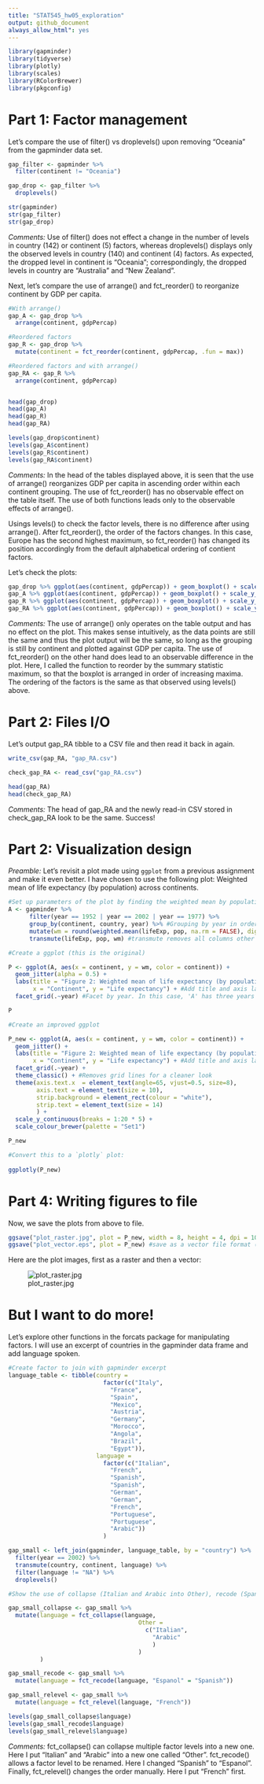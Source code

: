 ```yaml
---
title: "STAT545_hw05_exploration"
output: github_document
always_allow_html": yes
---
```


```r
library(gapminder)
library(tidyverse)
library(plotly)
library(scales)
library(RColorBrewer)
library(pkgconfig)
```

# Part 1: Factor management

Let's compare the use of filter() vs droplevels() upon removing "Oceania" from the gapminder data set.

```r
gap_filter <- gapminder %>% 
  filter(continent != "Oceania")

gap_drop <- gap_filter %>% 
  droplevels()

str(gapminder)
str(gap_filter)
str(gap_drop)

```

*Comments:* Use of filter() does not effect a change in the number of levels in country (142) or continent (5) factors, whereas droplevels() displays only the observed levels in country (140) and continent (4) factors. As expected, the dropped level in continent is "Oceania"; correspondingly, the dropped levels in country are "Australia" and "New Zealand".


Next, let's compare the use of arrange() and fct_reorder() to reorganize continent by GDP per capita.

```r
#With arrange()
gap_A <- gap_drop %>% 
  arrange(continent, gdpPercap)

#Reordered factors
gap_R <- gap_drop %>% 
  mutate(continent = fct_reorder(continent, gdpPercap, .fun = max))

#Reordered factors and with arrange()
gap_RA <- gap_R %>% 
  arrange(continent, gdpPercap)


head(gap_drop)
head(gap_A)
head(gap_R)
head(gap_RA)

levels(gap_drop$continent)
levels(gap_A$continent)
levels(gap_R$continent)
levels(gap_RA$continent)

```

*Comments:* In the head of the tables displayed above, it is seen that the use of arrange() reorganizes GDP per capita in ascending order within each continent grouping. The use of fct_reorder() has no observable effect on the table itself. The use of both functions leads only to the observable effects of arrange().

Usings levels() to check the factor levels, there is no difference after using arrange(). After fct_reorder(), the order of the factors changes. In this case, Europe has the second highest maximum, so fct_reorder() has changed its position accordingly from the default alphabetical ordering of contient factors.

Let's check the plots:

```r
gap_drop %>% ggplot(aes(continent, gdpPercap)) + geom_boxplot() + scale_y_log10()
gap_A %>% ggplot(aes(continent, gdpPercap)) + geom_boxplot() + scale_y_log10()
gap_R %>% ggplot(aes(continent, gdpPercap)) + geom_boxplot() + scale_y_log10()
gap_RA %>% ggplot(aes(continent, gdpPercap)) + geom_boxplot() + scale_y_log10()
```

*Comments:* The use of arrange() only operates on the table output and has no effect on the plot. This makes sense intuitively, as the data points are still the same and thus the plot output will be the same, so long as the grouping is still by continent and plotted against GDP per capita. The use of fct_reorder() on the other hand does lead to an observable difference in the plot. Here, I called the function to reorder by the summary statistic maximum, so that the boxplot is arranged in order of increasing maxima. The ordering of the factors is the same as that observed using levels() above.

# Part 2: Files I/O

Let's output gap_RA tibble to a CSV file and then read it back in again.

```r
write_csv(gap_RA, "gap_RA.csv")

check_gap_RA <- read_csv("gap_RA.csv")

head(gap_RA)
head(check_gap_RA)
```

*Comments:* The head of gap_RA and the newly read-in CSV stored in check_gap_RA look to be the same. Success!

# Part 2: Visualization design

*Preamble:* Let's revisit a plot made using `ggplot` from a previous assignment and make it even better. I have chosen to use the following plot: Weighted mean of life expectancy (by population) across continents.

```r
#Set up parameters of the plot by finding the weighted mean by population, and then storing in a new tibble, A.
A <- gapminder %>% 
      filter(year == 1952 | year == 2002 | year == 1977) %>% 
      group_by(continent, country, year) %>% #Grouping by year in order to facet plot later
      mutate(wm = round(weighted.mean(lifeExp, pop, na.rm = FALSE), digits = 1)) %>% 
      transmute(lifeExp, pop, wm) #transmute removes all columns other than the ones specified

#Create a ggplot (this is the original)

P <- ggplot(A, aes(x = continent, y = wm, color = continent)) +
  geom_jitter(alpha = 0.5) + 
  labs(title = "Figure 2: Weighted mean of life expectancy (by population) across continents", 
       x = "Continent", y = "Life expectancy") + #Add title and axis labels
  facet_grid(.~year) #Facet by year. In this case, 'A' has three years of data.

P

#Create an improved ggplot

P_new <- ggplot(A, aes(x = continent, y = wm, color = continent)) +
  geom_jitter() + 
  labs(title = "Figure 2: Weighted mean of life expectancy (by population) across continents", 
       x = "Continent", y = "Life expectancy") + #Add title and axis labels
  facet_grid(.~year) +
  theme_classic() + #Removes grid lines for a cleaner look
  theme(axis.text.x  = element_text(angle=65, vjust=0.5, size=8),
        axis.text = element_text(size = 10),
        strip.background = element_rect(colour = "white"),
        strip.text = element_text(size = 14)
        ) +
  scale_y_continuous(breaks = 1:20 * 5) +
  scale_colour_brewer(palette = "Set1")

P_new

#Convert this to a `plotly` plot:
 
ggplotly(P_new)

```

# Part 4: Writing figures to file

Now, we save the plots from above to file.

```r
ggsave("plot_raster.jpg", plot = P_new, width = 8, height = 4, dpi = 100) #save as a raster file format (.jpg)
ggsave("plot_vector.eps", plot = P_new) #save as a vector file format (.eps)

```

Here are the plot images, first as a raster and then a vector:

![plot_raster.jpg](https://raw.github.com/bassamjaved/hw05/plot_raster.jpg)



# But I want to do more!

Let's explore other functions in the forcats package for manipulating factors. I will use an excerpt of countries in the gapminder data frame and add language spoken. 

```r
#Create factor to join with gapminder excerpt
language_table <- tibble(country = 
                           factor(c("Italy",
                             "France",
                             "Spain",
                             "Mexico",
                             "Austria",
                             "Germany",
                             "Morocco",
                             "Angola",
                             "Brazil",
                             "Egypt")),
                         language = 
                           factor(c("Italian",
                             "French",
                             "Spanish",
                             "Spanish",
                             "German",
                             "German",
                             "French",
                             "Portuguese",
                             "Portuguese",
                             "Arabic"))
                           )

gap_small <- left_join(gapminder, language_table, by = "country") %>% 
  filter(year == 2002) %>%
  transmute(country, continent, language) %>% 
  filter(language != "NA") %>% 
  droplevels()

#Show the use of collapse (Italian and Arabic into Other), recode (Spanish to Espanol), and relevel (French first)

gap_small_collapse <- gap_small %>% 
  mutate(language = fct_collapse(language,
                                     Other = 
                                       c("Italian",
                                         "Arabic"
                                         )
                                     )
         )

gap_small_recode <- gap_small %>% 
  mutate(language = fct_recode(language, "Espanol" = "Spanish"))

gap_small_relevel <- gap_small %>% 
  mutate(language = fct_relevel(language, "French"))

levels(gap_small_collapse$language)
levels(gap_small_recode$language)
levels(gap_small_relevel$language)

```

*Comments:* fct_collapse() can collapse multiple factor levels into a new one. Here I put "Italian" and "Arabic" into a new one called "Other". fct_recode() allows a factor level to be renamed. Here I changed "Spanish" to "Espanol". Finally, fct_relevel() changes the order manually. Here I put "French" first.
